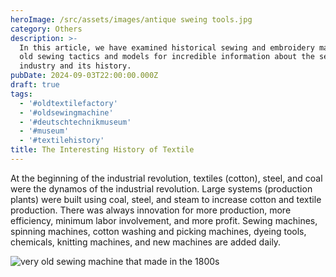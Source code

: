 ```yaml
---
heroImage: /src/assets/images/antique sweing tools.jpg
category: Others
description: >-
  In this article, we have examined historical sewing and embroidery machines,
  old sewing tactics and models for incredible information about the sewing
  industry and its history.
pubDate: 2024-09-03T22:00:00.000Z
draft: true
tags:
  - '#oldtextilefactory'
  - '#oldsewingmachine'
  - '#deutschtechnikmuseum'
  - '#museum'
  - '#textilehistory'
title: The Interesting History of Textile
---
```


At the beginning of the industrial revolution, textiles (cotton), steel, and coal were the dynamos of the industrial revolution. Large systems (production plants) were built using coal, steel, and steam to increase cotton and textile production. There was always innovation for more production, more efficiency, minimum labor involvement, and more profit. Sewing machines, spinning machines, cotton washing and picking machines, dyeing tools, chemicals, knitting machines, and new machines are added daily.

![very old sewing machine that made in the 1800s](</src/assets/images/antique hat machine.jpg> "The one in the museum is a very old sewing machine designed for hat making. It was probably made in the 1800s.")
